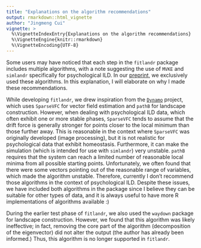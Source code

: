 ```yaml
---
title: "Explanations on the algorithm recommendations"
output: rmarkdown::html_vignette
author: "Jingmeng Cui"
vignette: >
  %\VignetteIndexEntry{Explanations on the algorithm recommendations}
  %\VignetteEngine{knitr::rmarkdown}
  %\VignetteEncoding{UTF-8}
---
```


Some users may have noticed that each step in the `fitlandr` package includes multiple algorithms, with a note suggesting the use of `MVKE` and `simlandr` specifically for psychological ILD. In our [preprint](https://psyarxiv.com/wjzg2/), we exclusively used these algorithms. In this explanation, I will elaborate on why I made these recommendations.

While developing `fitlandr`, we drew inspiration from the [`Dynamo`](https://dynamo-release.readthedocs.io/en/latest/) project, which uses `SparseVFC` for vector field estimation and `pathB` for landscape construction. However, when dealing with psychological ILD data, which often exhibit one or more stable phases, `SparseVFC` tends to assume that the drift force is generally stronger for points closer to the local minimum than those further away. This is reasonable in the context where `SparseVFC` was originally developed (image processing), but it is not realistic for psychological data that exhibit homeostasis. Furthermore, it can make the simulation (which is intended for use with `simlandr`) very unstable. `pathB` requires that the system can reach a limited number of reasonable local minima from all possible starting points. Unfortunately, we often found that there were some vectors pointing out of the reasonable range of variables, which made the algorithm unstable. Therefore, currently I don't recommend those algorithms in the context of psychological ILD. Despite these issues, we have included both algorithms in the package since I believe they can be suitable for other types of data, and it is always useful to have more R implementations of algorithms available :)

During the earlier test phase of `fitlandr`, we also used the `waydown` package for landscape construction. However, we found that this algorithm was likely ineffective; in fact, removing the core part of the algorithm (decomposition of the eigenvector) did not alter the output (the author has already been informed.) Thus, this algorithm is no longer supported in `fitlandr`.
